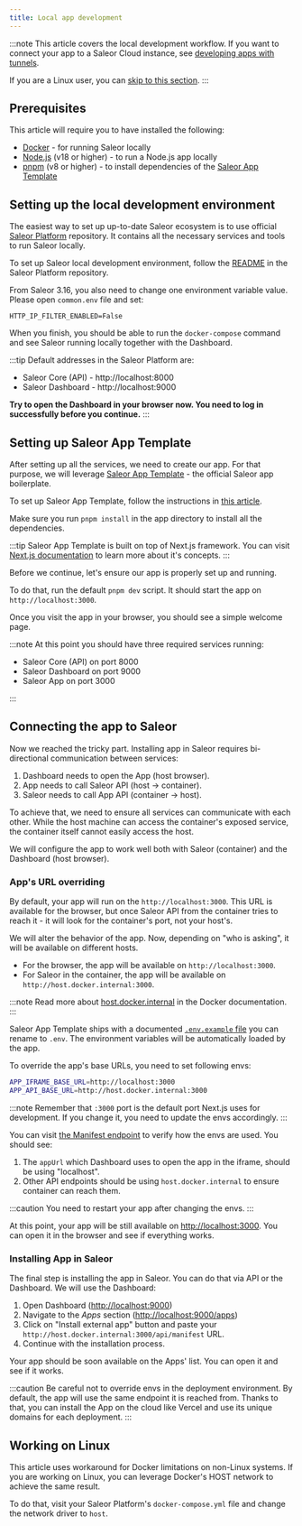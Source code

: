 ```yaml
---
title: Local app development
---
```


:::note
This article covers the local development workflow. If you want to connect your app to a Saleor Cloud instance, see [developing apps with tunnels](developer/extending/apps/developing-with-tunnels.mdx).

If you are a Linux user, you can [skip to this section](#working-on-linux).
:::

## Prerequisites

This article will require you to have installed the following:

- [Docker](https://www.docker.com/) - for running Saleor locally
- [Node.js](https://nodejs.org/en/) (v18 or higher) - to run a Node.js app locally
- [pnpm](https://pnpm.io/) (v8 or higher) - to install dependencies of the [Saleor App Template](developer/extending/apps/developing-apps/app-template.mdx)

## Setting up the local development environment

The easiest way to set up up-to-date Saleor ecosystem is to use official [Saleor Platform](https://github.com/saleor/saleor-platform) repository. It contains all the necessary services and tools to run Saleor locally.

To set up Saleor local development environment, follow the [README](https://github.com/saleor/saleor-platform) in the Saleor Platform repository.

From Saleor 3.16, you also need to change one environment variable value. Please open `common.env` file and set:

```
HTTP_IP_FILTER_ENABLED=False
```

When you finish, you should be able to run the `docker-compose` command and see Saleor running locally together with the Dashboard.

:::tip
Default addresses in the Saleor Platform are:

- Saleor Core (API) - http://localhost:8000
- Saleor Dashboard - http://localhost:9000

**Try to open the Dashboard in your browser now. You need to log in successfully before you continue.**
:::

## Setting up Saleor App Template

After setting up all the services, we need to create our app. For that purpose, we will leverage [Saleor App Template](https://github.com/saleor/saleor-app-template) - the official Saleor app boilerplate.

To set up Saleor App Template, follow the instructions in [this article](developer/extending/apps/developing-apps/app-template.mdx).

Make sure you run `pnpm install` in the app directory to install all the dependencies.

:::tip
Saleor App Template is built on top of Next.js framework. You can visit [Next.js documentation](https://nextjs.org/) to learn more about it's concepts.
:::

Before we continue, let's ensure our app is properly set up and running.

To do that, run the default `pnpm dev` script. It should start the app on `http://localhost:3000`.

Once you visit the app in your browser, you should see a simple welcome page.

:::note
At this point you should have three required services running:

- Saleor Core (API) on port 8000
- Saleor Dashboard on port 9000
- Saleor App on port 3000

:::

## Connecting the app to Saleor

Now we reached the tricky part. Installing app in Saleor requires bi-directional communication between services:

1. Dashboard needs to open the App (host browser).
2. App needs to call Saleor API (host -> container).
3. Saleor needs to call App API (container -> host).

To achieve that, we need to ensure all services can communicate with each other. While the host machine can access the container's exposed service, the container itself cannot easily access the host.

We will configure the app to work well both with Saleor (container) and the Dashboard (host browser).

### App's URL overriding

By default, your app will run on the `http://localhost:3000`. This URL is available for the browser, but once Saleor API from the container tries to reach it - it will look for the container's port, not your host's.

We will alter the behavior of the app. Now, depending on "who is asking", it will be available on different hosts.

- For the browser, the app will be available on `http://localhost:3000`.
- For Saleor in the container, the app will be available on `http://host.docker.internal:3000`.

:::note
Read more about [host.docker.internal](https://docs.docker.com/desktop/networking/#i-want-to-connect-from-a-container-to-a-service-on-the-host) in the Docker documentation.
:::

Saleor App Template ships with a documented [`.env.example` file](https://github.com/saleor/saleor-app-template/blob/main/.env.example) you can rename to `.env`. The environment variables will be automatically loaded by the app.

To override the app's base URLs, you need to set following envs:

```sh
APP_IFRAME_BASE_URL=http://localhost:3000
APP_API_BASE_URL=http://host.docker.internal:3000
```

:::note
Remember that `:3000` port is the default port Next.js uses for development. If you change it, you need to update the envs accordingly.
:::

You can visit [the Manifest endpoint](https://github.com/saleor/saleor-app-template/blob/main/src/pages/api/manifest.ts) to verify how the envs are used. You should see:

1. The `appUrl` which Dashboard uses to open the app in the iframe, should be using "localhost".
2. Other API endpoints should be using `host.docker.internal` to ensure container can reach them.

:::caution
You need to restart your app after changing the envs.
:::

At this point, your app will be still available on [http://localhost:3000](http://localhost:3000). You can open it in the browser and see if everything works.

### Installing App in Saleor

The final step is installing the app in Saleor. You can do that via API or the Dashboard. We will use the Dashboard:

1. Open Dashboard ([http://localhost:9000](http://localhost:9000))
2. Navigate to the _Apps_ section ([http://localhost:9000/apps](http://localhost:9000/apps))
3. Click on "Install external app" button and paste your `http://host.docker.internal:3000/api/manifest` URL.
4. Continue with the installation process.

Your app should be soon available on the Apps' list. You can open it and see if it works.

:::caution
Be careful not to override envs in the deployment environment. By default, the app will use the same endpoint it is reached from.
Thanks to that, you can install the App on the cloud like Vercel and use its unique domains for each deployment.
:::

## Working on Linux

This article uses workaround for Docker limitations on non-Linux systems. If you are working on Linux, you can leverage Docker's HOST network to achieve the same result.

To do that, visit your Saleor Platform's `docker-compose.yml` file and change the network driver to `host`.
